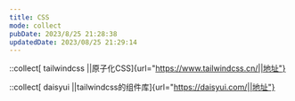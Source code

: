 ```yaml
---
title: CSS
mode: collect
pubDate: 2023/8/25 21:28:38
updatedDate: 2023/08/25 21:29:14
---
```


::collect[ tailwindcss ||原子化CSS]{url="https://www.tailwindcss.cn/||地址"}

::collect[ daisyui ||tailwindcss的组件库]{url="https://daisyui.com/||地址"}
